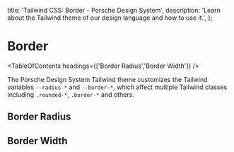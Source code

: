 
  title: 'Tailwind CSS: Border - Porsche Design System',
  description: 'Learn about the Tailwind theme of our design language and how to use it.',
};

# Border

<TableOfContents headings={['Border Radius','Border Width']} />

The Porsche Design System Tailwind theme customizes the Tailwind variables `--radius-*` and `--border-*`, which affect
multiple Tailwind classes including `.rounded-*`, `.border-*` and others.

## Border Radius

<ComponentStory story={borderRadiusStory} />

## Border Width

<ComponentStory story={borderWidthStory} />
